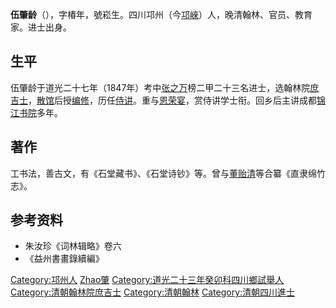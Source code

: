 {{明清人物信息框
| 姓名 =伍肇齡
| 圖片名稱=  
| 圖片大小 = 220px
| 圖片說明 =  
| 最高職務 = 翰林院編修
| 國家 = 大清
| 爵位 =
| 籍貫 = [[四川|四川]][[邛州|邛州]]
| 字號 = 字椿年，號崧生
| 諡號 = 
| 出生日期 = 道光己丑八月十六日（1829年9月13日）
| 出生地點 =
| 逝世日期 =  
| 逝世地點 = 
| 墓葬 =  
| 配偶 =   
| 親屬 = 曾伍時恪、祖伍琨、父伍榮先 
| 出身 = 
* 道光二十三年癸卯科四川鄉試舉人
* 道光二十七年丁未科進士
| 經歷 = 
| 著作 =  
*
*
*
}}
'''伍肇龄'''（{{bd|1829年|9月13日|1915年|catIdx=W}}），字椿年，號崧生。四川邛州（今[[邛崍|邛崍]]）人，晚清翰林、官员、教育家。进士出身。

==生平==
伍肇龄于道光二十七年（1847年）考中[[张之万|张之万]]榜二甲二十三名进士，选翰林院[[庶吉士|庶吉士]]，[[散馆|散馆]]后授[[编修|编修]]，历任[[侍讲|侍讲]]。重与[[恩荣宴|恩荣宴]]，赏侍讲学士衔。回乡后主讲成都[[锦江书院|锦江书院]]多年。

==著作==
工书法，善古文，有《石堂藏书》、《石堂诗钞》等。曾与[[董贻清|董贻清]]等合纂《直隶绵竹志》。

== 参考资料 ==
{{reflist}}
*朱汝珍《词林辑略》卷六
*《益州書畫錄續編》
{{道光二十七年丁未科殿試金榜}}
{{Authority control}}
[[Category:邛州人|Category:邛州人]]
[[Category:伍姓|Zhao肇]]
[[Category:道光二十三年癸卯科四川鄉試舉人|Category:道光二十三年癸卯科四川鄉試舉人]]
[[Category:清朝翰林院庶吉士|Category:清朝翰林院庶吉士]]
[[Category:清朝翰林|Category:清朝翰林]]
[[Category:清朝四川進士|Category:清朝四川進士]]